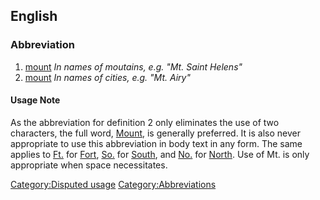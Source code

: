 ==English==

===Abbreviation===

# [[mount]] ''In names of moutains, e.g. "Mt. Saint Helens"''
# [[mount]] ''In names of cities, e.g. "Mt. Airy"''

====Usage Note====
As the abbreviation for definition 2 only eliminates the use of two characters, the full word, [[Mount]], is generally preferred.  It is also never appropriate to use this abbreviation in body text in any form.  The same applies to [[Ft.]] for [[Fort]], [[So.]] for [[South]], and [[No.]] for [[North]].  Use of Mt. is only appropriate when space necessitates.

[[Category:Disputed usage]]
[[Category:Abbreviations]]